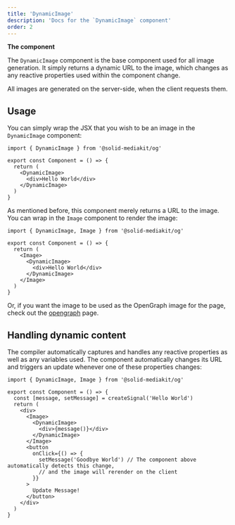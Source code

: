 ```yaml
---
title: 'DynamicImage'
description: 'Docs for the `DynamicImage` component'
order: 2
---
```


**The component**

The `DynamicImage` component is the base component used for all image generation.
It simply returns a dynamic URL to the image, which changes as any reactive properties used within the component change.

All images are generated on the server-side, when the client requests them.

## Usage

You can simply wrap the JSX that you wish to be an image in the `DynamicImage` component:

```tsx
import { DynamicImage } from '@solid-mediakit/og'

export const Component = () => {
  return (
    <DynamicImage>
      <div>Hello World</div>
    </DynamicImage>
  )
}
```

As mentioned before, this component merely returns a URL to the image. You can wrap in the `Image` component to render the image:

```tsx
import { DynamicImage, Image } from '@solid-mediakit/og'

export const Component = () => {
  return (
    <Image>
      <DynamicImage>
        <div>Hello World</div>
      </DynamicImage>
    </Image>
  )
}
```

Or, if you want the image to be used as the OpenGraph image for the page, check out the [opengraph](/og/opengraph) page.

## Handling dynamic content

The compiler automatically captures and handles any reactive properties as well as any variables used.
The component automatically changes its URL and triggers an update whenever one of these properties changes:

```tsx
import { DynamicImage, Image } from '@solid-mediakit/og'

export const Component = () => {
  const [message, setMessage] = createSignal('Hello World')
  return (
    <div>
      <Image>
        <DynamicImage>
          <div>{message()}</div>
        </DynamicImage>
      </Image>
      <button
        onClick={() => {
          setMessage('Goodbye World') // The component above automatically detects this change,
          // and the image will rerender on the client
        }}
      >
        Update Message!
      </button>
    </div>
  )
}
```

